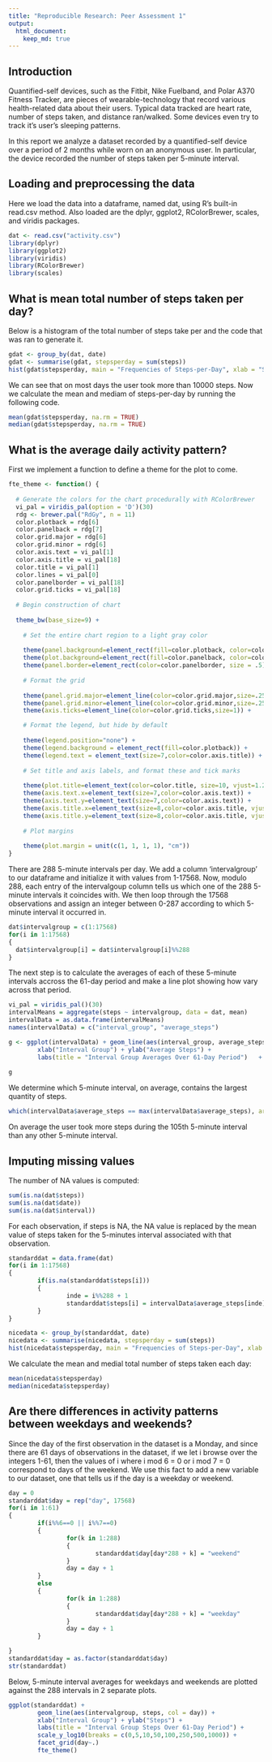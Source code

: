 ```yaml
---
title: "Reproducible Research: Peer Assessment 1"
output: 
  html_document:
    keep_md: true
---
```

##  Introduction
Quantified-self devices, such as the Fitbit, Nike Fuelband, and Polar A370 Fitness Tracker, are pieces of wearable-technology that record various health-related data about their users. Typical data tracked are heart rate, number of steps taken, and distance ran/walked. Some devices even try to track it's user's sleeping patterns.  

In this report we analyze a dataset recorded by a quantified-self device over a period of 2 months while worn on an anonymous user. In particular, the device recorded the number of steps taken per 5-minute interval.

## Loading and preprocessing the data

Here we load the data into a dataframe, named dat, using R's built-in read.csv method. Also loaded are the dplyr, ggplot2, RColorBrewer, scales, and viridis packages.  
```r
dat <- read.csv("activity.csv")
library(dplyr)
library(ggplot2)
library(viridis)
library(RColorBrewer)
library(scales)
```

## What is mean total number of steps taken per day?
Below is a histogram of the total number of steps take per and the code that was ran to generate it. 

```r


gdat <- group_by(dat, date)
gdat <- summarise(gdat, stepsperday = sum(steps))
hist(gdat$stepsperday, main = "Frequencies of Steps-per-Day", xlab = "Steps-per-Day", col = "lightgreen")

```
  We can see that on most days the user took more than 10000 steps. Now we calculate the mean and mediam of steps-per-day by running the following code. 

```r
mean(gdat$stepsperday, na.rm = TRUE)
median(gdat$stepsperday, na.rm = TRUE)
```


## What is the average daily activity pattern?
First we implement a function to define a theme for the plot to come. 
```r
fte_theme <- function() {
  
  # Generate the colors for the chart procedurally with RColorBrewer
  vi_pal = viridis_pal(option = 'D')(30)
  rdg <- brewer.pal("RdGy", n = 11)
  color.plotback = rdg[6]
  color.panelback = rdg[7]
  color.grid.major = rdg[6]
  color.grid.minor = rdg[6]
  color.axis.text = vi_pal[1]
  color.axis.title = vi_pal[18]
  color.title = vi_pal[1]
  color.lines = vi_pal[0]
  color.panelborder = vi_pal[18]
  color.grid.ticks = vi_pal[18]
  
  # Begin construction of chart
  
  theme_bw(base_size=9) +
    
    # Set the entire chart region to a light gray color
    
    theme(panel.background=element_rect(fill=color.plotback, color=color.plotback)) +
    theme(plot.background=element_rect(fill=color.panelback, color=color.panelback)) +
    theme(panel.border=element_rect(color=color.panelborder, size = .5)) +
    
    # Format the grid
    
    theme(panel.grid.major=element_line(color=color.grid.major,size=.25)) +
    theme(panel.grid.minor=element_line(color=color.grid.minor,size=.25)) +
    theme(axis.ticks=element_line(color=color.grid.ticks,size=1)) +

    # Format the legend, but hide by default
    
    theme(legend.position="none") +
    theme(legend.background = element_rect(fill=color.plotback)) +
    theme(legend.text = element_text(size=7,color=color.axis.title)) +
    
    # Set title and axis labels, and format these and tick marks
    
    theme(plot.title=element_text(color=color.title, size=10, vjust=1.25)) +
    theme(axis.text.x=element_text(size=7,color=color.axis.text)) +
    theme(axis.text.y=element_text(size=7,color=color.axis.text)) +
    theme(axis.title.x=element_text(size=8,color=color.axis.title, vjust=0)) +
    theme(axis.title.y=element_text(size=8,color=color.axis.title, vjust=1.25)) +
    
    # Plot margins
    
    theme(plot.margin = unit(c(1, 1, 1, 1), "cm"))
}
```

There are 288 5-minute intervals per day. We add a column 'intervalgroup' to our 
dataframe and initialize it with values from 1-17568. Now, modulo 288, each entry of the intervalgoup column tells us which one of the 288 5-minute intervals it coincides with. We then loop through the 17568 observations and assign an integer between 0-287 according to which 5-minute interval it occurred in. 
```r
dat$intervalgroup = c(1:17568)
for(i in 1:17568)
{
  dat$intervalgroup[i] = dat$intervalgroup[i]%%288
}
```
The next step is to calculate the averages of each of these 5-minute intervals accross the 61-day period and make a line plot showing how vary across that period. 

```r
vi_pal = viridis_pal()(30)
intervalMeans = aggregate(steps ~ intervalgroup, data = dat, mean)
intervalData = as.data.frame(intervalMeans)
names(intervalData) = c("interval_group", "average_steps")

g <- ggplot(intervalData) + geom_line(aes(interval_group, average_steps), col = vi_pal[1]) +
        xlab("Interval Group") + ylab("Average Steps") +
        labs(title = "Interval Group Averages Over 61-Day Period")   + fte_theme()
        
g
```
We determine which 5-minute interval, on average, contains the largest quantity of 
steps.
```r
which(intervalData$average_steps == max(intervalData$average_steps), arr.ind = TRUE)
```
On average the user took more steps during the 105th 5-minute interval than any other 5-minute interval.

## Imputing missing values
The number of NA values is computed: 

```r
sum(is.na(dat$steps))
sum(is.na(dat$date))
sum(is.na(dat$interval))
```
For each observation, if steps is NA, the NA value is replaced by the mean
value of steps taken for the 5-minutes interval associated with that observation. 

```r
standarddat = data.frame(dat)
for(i in 1:17568)
{
        if(is.na(standarddat$steps[i]))
        {
                inde = i%%288 + 1
                standarddat$steps[i] = intervalData$average_steps[inde]
        }
}

nicedata <- group_by(standarddat, date)
nicedata <- summarise(nicedata, stepsperday = sum(steps))
hist(nicedata$stepsperday, main = "Frequencies of Steps-per-Day", xlab = "Steps-per-Day", col = "lightgreen")

```

We calculate the mean and medial total number of steps taken each day:
```r
mean(nicedata$stepsperday)
median(nicedata$stepsperday)
```

## Are there differences in activity patterns between weekdays and weekends?

Since the day of the first observation in the dataset is a Monday, and since there are
61 days of observations in the dataset, if we let i browse over the integers 1-61, then
the values of i where i mod 6 = 0 or i mod 7 = 0 correspond to days of the weekend.
We use this fact to add a new variable to our dataset, one that tells us if the day
is a weekday or weekend.

```r
day = 0
standarddat$day = rep("day", 17568)
for(i in 1:61)
{
        if(i%%6==0 || i%%7==0)
        {
                for(k in 1:288)
                {
                        standarddat$day[day*288 + k] = "weekend"
                }
                day = day + 1
        }
        else
        {
                for(k in 1:288)
                {
                        standarddat$day[day*288 + k] = "weekday"
                }
                day = day + 1
        }

}
standarddat$day = as.factor(standarddat$day)
str(standarddat)
```

Below, 5-minute interval averages for weekdays and weekends are plotted against the 288 intervals in 2 separate plots.

```r
ggplot(standarddat) + 
        geom_line(aes(intervalgroup, steps, col = day)) +
        xlab("Interval Group") + ylab("Steps") +
        labs(title = "Interval Group Steps Over 61-Day Period") +
        scale_y_log10(breaks = c(0,5,10,50,100,250,500,1000)) +
        facet_grid(day~.)
        fte_theme()

```







